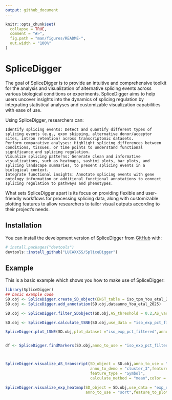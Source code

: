 ```yaml
---
output: github_document
---
```


<!-- README.md is generated from README.Rmd. Please edit that file -->

```r
knitr::opts_chunk$set(
  collapse = TRUE,
  comment = "#>",
  fig.path = "man/figures/README-",
  out.width = "100%"
)
```

# SpliceDigger

<!-- badges: start -->

<!-- badges: end -->

The goal of SpliceDigger is to provide an intuitive and comprehensive toolkit for the analysis and visualization of alternative splicing events across various biological conditions or experiments. SpliceDigger aims to help users uncover insights into the dynamics of splicing regulation by integrating statistical analyses and customizable visualization capabilities with ease of use.

Using SpliceDigger, researchers can:

    Identify splicing events: Detect and quantify different types of splicing events (e.g., exon skipping, alternative donor/acceptor sites, intron retention) across transcriptomic datasets.
    Perform comparative analyses: Highlight splicing differences between conditions, tissues, or time points to understand functional significance and splicing regulation.
    Visualize splicing patterns: Generate clean and informative visualizations, such as heatmaps, sashimi plots, bar plots, and splicing landscape summaries, to present splicing events in a biological context.
    Integrate functional insights: Annotate splicing events with gene ontology information or additional functional annotations to connect splicing regulation to pathways and phenotypes.

What sets SpliceDigger apart is its focus on providing flexible and user-friendly workflows for processing splicing data, along with customizable plotting features to allow researchers to tailor visual outputs according to their project's needs.

## Installation

You can install the development version of SpliceDigger from [GitHub](https://github.com/) with:

``` r
# install.packages("devtools")
devtools::install_github("LUCAXXSS/SpliceDigger")
```

## Example

This is a basic example which shows you how to make use of SpliceDigger:

```r
library(SpliceDigger)
## basic example code
SD.obj <- SpliceDigger.create_SD_object(ENST_table = iso_tpm_You_etal_2025,exp_table= exp_You_etal_2025)
SD.obj <- SpliceDigger.add_annotation(SD.obj,dataanno_You_etal_2025)

SD.obj <- SpliceDigger.filter_SDobject(SD.obj,AS_threshold = 0.2,AS_var_topn = 5000,exp_threshold = 20,exp_var_topn = 5000)

SD.obj <- SpliceDigger.calculate_tSNE(SD.obj,use_data = "iso_exp_pct_filtered",tSNE_perplexity = 15,kmeans_centers = 3,seed = 4401)

SpliceDigger.plot_tSNE(SD.obj,plot_dataset ="iso_exp_pct_filtered",anno_to_show = "iso_exp_pct_filtered_kmeans_cluster")


df <- SpliceDigger.findMarkers(SD.obj,anno_to_use = "iso_exp_pct_filtered_kmeans_cluster",cluster_to_check = "cluster_3",only.pos = T)



SpliceDigger.visualize_AS_transcript(SD_object = SD.obj,anno_to_use = "iso_exp_pct_filtered_kmeans_cluster",
                                     anno_to_demo = "cluster_3",feature = "SEC61G",
                                     feature_type = "Symbol",
                                     calculate_method = "mean",color = "#DC0000")

SpliceDigger.visualize_exp_heatmap(SD_object = SD.obj,use_data = "exp_raw",FDR_threshold = 0.05,
                                   anno_to_use = "sort",feature_to_plot = c("EGFR","PDGFRA","SRSF1","SRSF2","SRSF3","SRSF4"))



```
